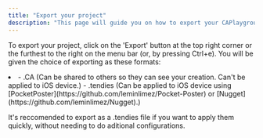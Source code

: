 ```yaml
---
title: "Export your project"
description: "This page will guide you on how to export your CAPlayground wallpaper."
---
```


To export your project, click on the 'Export' button at the top right corner or the furthest to the right on the menu bar (or, by pressing Ctrl+e). You will be given the choice of exporting as these formats:

<li>
- .CA (Can be shared to others so they can see your creation. Can't be applied to iOS device.)
- .tendies (Can be applied to iOS device using [PocketPoster](https://github.com/leminlimez/Pocket-Poster) or [Nugget](https://github.com/leminlimez/Nugget).)

</li>

It's reccomended to export as a .tendies file if you want to apply them quickly, without needing to do aditional configurations.